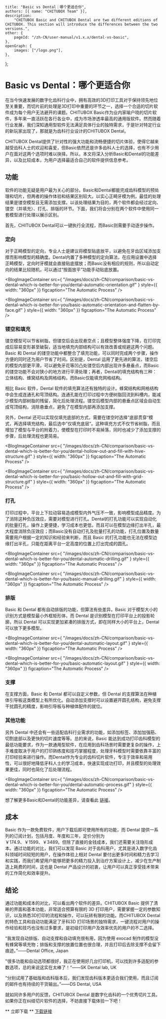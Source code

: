 	title: "Basic vs Dental：哪个更适合你",
	authors: [{ name: "CHITUBOX Team" }],
	description:
		"CHITUBOX Basic and CHITUBOX Dental are two different editions of CHITUBOX. This section will introduce the differences between the two versions.",
	other: {
		pageId: "/zh-CN/user-manual/v1.x.x/dental-vs-basic",
	},
	openGraph: {
		images: ["/logo.png"],
	},
};

# Basic vs Dental：哪个更适合你

在当今快速发展的数字化齿科行业中，拥有高效的3D打印工具对于保持领先地位至关重要，而切片前的处理是3D打印中重要的环节之一，选择一个合适的切片软件成为每个用户无法避开的课题。CHITUBOX Basic作为业内家喻户晓的切片软件，多年来一直活跃在各行各业中，成为市场渗透率最高的通用版软件。然而随着行业发展，我们深知通用型软件无法满足具体行业的独特需求，于是针对特定行业的新玩家出现了，那就是为齿科行业设计的CHITUBOX Dental。

CHITUBOX Dental提供了针对性的强大功能和流畅便捷的切片体验，使得它越来越受齿科人士的欢迎和喜爱，但Basic依然还是许多齿科人士的选择，也有不少用户在面对这两个选项时难以抉择。所以，本文将深入分析Basic和Dental的功能差异，以及比较成本，为用户选择最适合自己的软件提供信息参考。

## 功能
软件的功能无疑是用户最为关心的部分。Basic和Dental都能完成齿科模型的预处理和切片，但两者的操作体验和结果区别较大。以实心正畸牙模为例，最佳的处理结果是镂空模型且无需添加支撑。以该处理结果为目的，两个软件都会经过定向、镂空（并填充）、打孔、排版的环节。下面，我们将会分别在两个软件中使用同一套模型进行处理以展示区别。

首先，CHITUBOX Dental可以一键执行全流程，而Basic则需要手动逐步操作。
 
### 定向

对于正畸模型的定向，专业人士是建议将模型贴底放平，以避免在牙齿区域添加支撑而影响模型的精确度。Dental内置了多种模型的定向算法，在应用设置中选择正畸模型，定向时牙模就会直接贴底摆放；而Basic没有相应的规则，所以自动定向的结果比较随机，可以通过“按面放平”功能手动贴底放置。


<BlogImageContainer
	src={
    		"/images/docs/zh-CN/comparison/basic-vs-dental-which-is-better-for-you/dental-automatic-orientation.gif"
	}
	style={{ width: "360px" }}
	figcaption="The Automatic Process"
/>

<BlogImageContainer
	src={
    		"/images/docs/zh-CN/comparison/basic-vs-dental-which-is-better-for-you/basic-automatic-orientation-and-flatten-by-face.gif"
	}
	style={{ width: "360px" }}
	figcaption="The Automatic Process"
/>
### 镂空和填充

镂空模型可以节省树脂，但镂空后会出现悬空点；且模型整体强度下降，在打印完成后容易变形甚至破裂，适当地填充内部结构可以有效改善或规避这两个问题。
Basic 和 Dental 的镂空功能中都整合了填充功能，可以同时完成两个步骤，操作方便的同时还为用户节省了时间。区别是，Dental 运用了更先进的算法，镂空后的模型内部更平滑，可以避免牙花等凹凸处镂空后内部出现许多悬垂点，而Basic的镂空功能不会对狭小的地方进行平滑处理；再者，Dental的填充结构有三种：立体结构、蜂窝结构及网格结构，而Basic仅能填充网格结构。

相比 Basic 软件，Dental 软件的填充算法还有独特的设计。蜂窝结构和网格结构中会生成连通孔和穹顶结构。连通孔能在打印过程中方便树脂回流到料槽内，能减少模型内部树脂的残留，简化后处理流程。镂空后模型内部的悬垂点区域会自动生成穹顶结构，消除悬垂点，避免了在模型内部再添加支撑。

另外，Dental 还可以实现仅填充底部的方式，需要在镂空时选择”底部贯穿“模式，再选择填充结构，最后选中”仅填充底层“。这种填充方式不仅节省树脂，而且增加了模型与平台的附着力，使模型在打印时不易掉落，同时也减少了添加支撑的步骤，后处理流程也更简易。

<BlogImageContainer
	src={
    		"/images/docs/zh-CN/comparison/basic-vs-dental-which-is-better-for-you/dental-hollow-out-and-fill-with-hive-structure.gif"
	}
	style={{ width: "360px" }}
	figcaption="The Automatic Process"
/>

<BlogImageContainer
	src={
    		"/images/docs/zh-CN/comparison/basic-vs-dental-which-is-better-for-you/basic-hollow-out-and-fill-with-grid-structure.gif"
	}
	style={{ width: "360px" }}
	figcaption="The Automatic Process"
/>

### 打孔

打印过程中，平台上下拉动容易造成模型内外气压不一致，影响模型成品精度。为了消除这种负压效应，需要对模型进行打孔。Dental的打孔功能可以实现自动化的批量打孔，操作上更便捷，学习成本也更低，而且可以在模型边缘打出半孔，最大程度消除负压效应；而Basic没有自动打孔及批量打孔的功能，打孔位置及数量需要用户根据一定的知识和经验来判断，而且 Basic 的打孔功能也无法在模型边缘打出半孔，只能在距离平台一定高度的位置上打出完成的圆孔。


<BlogImageContainer
	src={
    		"/images/docs/zh-CN/comparison/basic-vs-dental-which-is-better-for-you/dental-automatic-drilling.gif"
	}
	style={{ width: "360px" }}
	figcaption="The Automatic Process"
/>

<BlogImageContainer
	src={
    		"/images/docs/zh-CN/comparison/basic-vs-dental-which-is-better-for-you/basic-manual-drilling.gif"
	}
	style={{ width: "360px" }}
	figcaption="The Automatic Process"
/>

### 排版

Basic 和 Dental 都有自动排版的功能，但算法有些差异。Basic 对于模型大小的识别方式是模型最小外框矩形体，而 Dental 是识别模型在打印平台上的投影轮廓，所以 Dental 可以实现更加紧凑的排版方式，即在同样大小的平台上，Dental 可以放下更多模型。

<BlogImageContainer
	src={
    		"/images/docs/zh-CN/comparison/basic-vs-dental-which-is-better-for-you/dental-automatic-layout.gif"
	}
	style={{ width: "360px" }}
	figcaption="The Automatic Process"
/>

<BlogImageContainer
	src={
    		"/images/docs/zh-CN/comparison/basic-vs-dental-which-is-better-for-you/basic-automatic-layout.gif"
	}
	style={{ width: "360px" }}
	figcaption="The Automatic Process"
/>

### 支撑

在支撑方面，Basic 和 Dental 都可以自定义参数，但 Dental 的支撑算法在种植体引导板这类模型上有所优化。自动添加支撑时可以设置避开圆孔结构，避免支撑干扰圆孔的精度，影响引导板与种植体配件的就位。


### 其他功能

另外 Dental 中还会有一些适配齿科行业需求的功能，如添加标签、添加加强筋、切割底部以及更快的切片速度等等。总的来说，Basic 能达到成功打印齿科模型的最低功能要求，作为一款通用型软件，在应用到齿科场景时需要更复杂的操作，上手难度取决于用户的打印熟练度和技巧掌握程度，处理牙科模型时需要依靠丰富的打印经验来进行操作。而Dental作为专业的齿科切片软件，专注于效率和易用性，可以很好地降低牙科人士的学习成本，快速实现成功打印，并且模型的处理效果更佳，同时也简化了后处理流程。


<BlogImageContainer
	src={
    		"/images/docs/zh-CN/comparison/basic-vs-dental-which-is-better-for-you/dental-automatic-process.gif"
	}
	style={{ width: "360px" }}
	figcaption="The Automatic Process"
/>

想了解更多Basic和Dental的功能差异，请查看此 [链接](https://manual.dental.chitubox.com/zh-CN/user-manual/latest/basic-vs-dental)。

## 成本

Basic 作为一款免费软件，用户下载后即可使用所有的功能，而 Dental 提供一系列的订阅计划，包括月度、年度和三年，定价分别为￥174.9、￥1599、￥3489。但除了直接的金钱成本，我们还需要关注隐形成本。通过功能的对比，我们可以发现 Basic 对于齿科用户，尤其是进入数字化齿科领域时间较短的用户，在操作体验上相对 Dental 要付出更多时间和精力去学习和实践，而我们希望用户能够把更多的精力投入到治疗方案设计上，减少在生产制造上耗费的时间，这也是 Dental 产品设计的初衷，让用户可以真正享受技术带来的工作简化和效率提升。

 
## 结论

通过功能和成本的对比，可以看出两个软件的差异。CHITUBOX Basic 提供了清晰的界面和基本功能，非常适合预算有限的 3D 打印用户，需要掌握一定的参数知识，以及熟悉3D打印的流程和操作，可以玩转有限的功能。而CHITUBOX Dental的特色工具和自动功能满足了牙科3D 打印场景的独特需求，一键流程对用户的操作经验和技巧也没有过多要求，是初级打印用户及效率优先的用户的不二选择。
 
“我发现自动排版、自动支撑和自动填充很有用，因为使用 exocad 制作的模型没有蜂窝等填充物；排版和支撑的放置位置也很合理，并且打印后去除支撑不会留下痕迹。”——Dental Office, Japan

"很多功能和自动选项都很好，我正在使用好几台打印机，可以找到许多适配的参数选项，总的来说这实在太棒了！“——SK Dental lab, UK

“分别试用了基础版和齿科版本后，我们发现齿科版本更适合我们使用，而且订阅的邮件也有持续的干货输出。”——DS Dental, USA
 
就如同许多用户的反馈，CHITUBOX Dental 是数字化齿科的一个优秀切片工具。如果你正在纠结切片软件的选择，不妨直接下载体验一下吧！


** 立即下载 **
[下载链接](https://dental.chitubox.com/zh-Hans/download)
